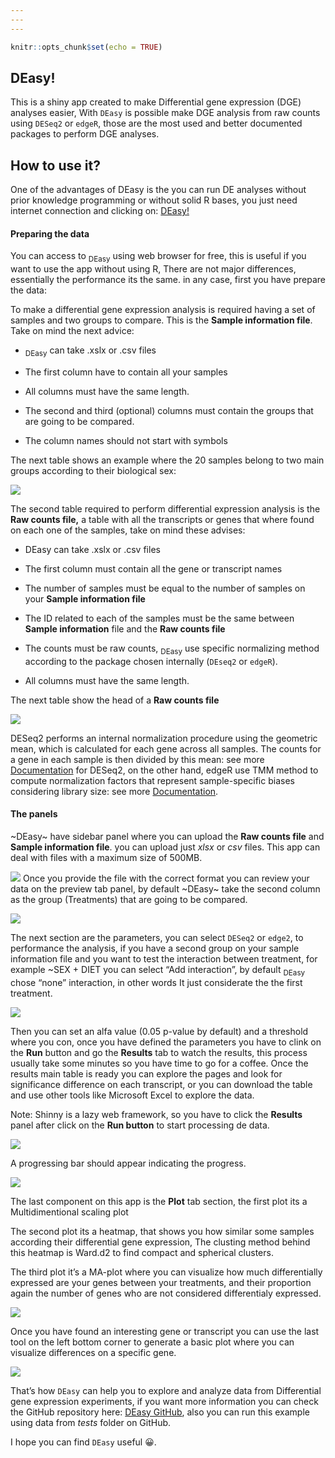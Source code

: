 ```yaml
---
---
---
```


```r
knitr::opts_chunk$set(echo = TRUE)
```

## DEasy!

This is a shiny app created to make Differential gene expression (DGE) analyses easier, With `DEasy` is possible make DGE analysis from raw counts using `DESeq2` or `edgeR`, those are the most used and better documented packages to perform DGE analyses.

## How to use it?

One of the advantages of DEasy is the you can run DE analyses without prior knowledge programming or without solid R bases, you just need internet connection and clicking on: [DEasy!](https://posfer585.shinyapps.io/DEasy/)

#### Preparing the data

You can access to ~DEasy~ using web browser for free, this is useful if you want to use the app without using R, There are not major differences, essentially the performance its the same. in any case, first you have prepare the data:

To make a differential gene expression analysis is required having a set of samples and two groups to compare. This is the **Sample information file**. Take on mind the next advice:

-   ~DEasy~ can take .xslx or .csv files

<!-- -->

-   The first column have to contain all your samples

-   All columns must have the same length.

-   The second and third (optional) columns must contain the groups that are going to be compared.

-   The column names should not start with symbols

The next table shows an example where the 20 samples belong to two main groups according to their biological sex:

![](images/samples_01.JPG)

The second table required to perform differential expression analysis is the **Raw counts file,** a table with all the transcripts or genes that where found on each one of the samples, take on mind these advises:

-   DEasy can take .xslx or .csv files

-   The first column must contain all the gene or transcript names

-   The number of samples must be equal to the number of samples on your **Sample information file**

-   The ID related to each of the samples must be the same between **Sample information** file and the **Raw counts file**

-   The counts must be raw counts, ~DEasy~ use specific normalizing method according to the package chosen internally (`DEseq2` or `edgeR`).

-   All columns must have the same length.

The next table show the head of a **Raw counts file**

![](images/Counts_01.JPG)

DESeq2 performs an internal normalization procedure using the geometric mean, which is calculated for each gene across all samples. The counts for a gene in each sample is then divided by this mean: see more [Documentation](http://bioconductor.org/packages/devel/bioc/vignettes/DESeq2/inst/doc/DESeq2.html#why-un-normalized-counts) for DESeq2, on the other hand, edgeR use TMM method to compute normalization factors that represent sample-specific biases considering library size: see more [Documentation](https://bioconductor.org/packages/release/bioc/vignettes/edgeR/inst/doc/edgeRUsersGuide.pdf).

#### The panels

\~DEasy\~ have sidebar panel where you can upload the **Raw counts file** and **Sample information file**. you can upload just *xlsx* or *csv* files. This app can deal with files with a maximum size of 500MB.

![](images/app_01.png) Once you provide the file with the correct format you can review your data on the preview tab panel, by default \~DEasy\~ take the second column as the group (Treatments) that are going to be compared.

![](images/app_02.png)

The next section are the parameters, you can select `DESeq2` or `edge2`, to performance the analysis, if you have a second group on your sample information file and you want to test the interaction between treatment, for example \~SEX + DIET you can select "Add interaction", by default ~DEasy~ chose "none" interaction, in other words It just considerate the the first treatment.

![](images/app_03.png)

Then you can set an alfa value (0.05 p-value by default) and a threshold where you con, once you have defined the parameters you have to clink on the **Run** button and go the **Results** tab to watch the results, this process usually take some minutes so you have time to go for a coffee. Once the results main table is ready you can explore the pages and look for significance difference on each transcript, or you can download the table and use other tools like Microsoft Excel to explore the data.

Note: Shinny is a lazy web framework, so you have to click the **Results** panel after click on the **Run button** to start processing de data.

![](images/app_04.png)

A progressing bar should appear indicating the progress.

![](images/app_5.png)

The last component on this app is the **Plot** tab section, the first plot its a Multidimentional scaling plot

The second plot its a heatmap, that shows you how similar some samples according their differential gene expression, The clusting method behind this heatmap is Ward.d2 to find compact and spherical clusters.

The third plot it's a MA-plot where you can visualize how much differentially expressed are your genes between your treatments, and their proportion again the number of genes who are not considered differentialy expressed.

![](images/app_06.png)

Once you have found an interesting gene or transcript you can use the last tool on the left bottom corner to generate a basic plot where you can visualize differences on a specific gene.

![](images/app_07.png)

That's how `DEasy` can help you to explore and analyze data from Differential gene expression experiments, if you want more information you can check the GitHub repository here: [DEasy GitHub]([DEasy!](https://posfer585.shinyapps.io/DEasy/)), also you can run this example using data from *tests* folder on GitHub. 

I hope you can find `DEasy` useful 😀.

